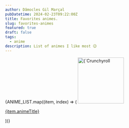 ```yaml
---
author: Dâmocles Gil Marçal
pubDatetime: 2024-02-23T09:22:00Z
title: Favorites animes.
slug: favorites-animes
featured: true
draft: false
tags:
  - anime
description: List of animes I like most 😉
---
```



<div className="grid grid-cols-3 gap-4 items-center text-center">
  {ANIME_LIST.map((item, index) => (
    <a
      key={index}
      href={item.href}
      target="blank"
      className="p-3 pt-2 hover:bg-skin-card no-underline"
      title={item.animeTitle}
    >
      <img
        className="m-auto block"
        width="150"
        src={item.imgSrc}
        alt={`Crunchyroll ${item.animeTitle}`}
      />
      <p className="mt-2 mb-0 text-sm">{item.animeTitle}</p>
    </a>
  ))}
</div>
